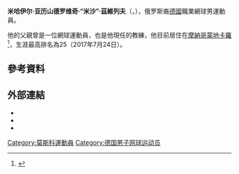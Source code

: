 {{Infobox 网球
|姓名=Mischa Zverev
|照片=Mischa-zverev.png
|国籍={{GER}}
|生年=1987年
|生日=1987年8月22日 
|出生地={{URS}}[[莫斯科|莫斯科]]
|居住地={{MON}}[[蒙地卡羅|蒙地卡羅]]<ref name=residence>{{ATP|Z168}}</ref>
|身高=190
|体重=81
|持拍手=左
|反拍=雙手
|转职业年=2006
|球拍= HEAD
|球衣= ADIDAS
|球鞋= ADIDAS
|单打最高排名=25（2017年7月24日）
|双打最高排名=44（2009年6月8日）
|现单打排名= 317（2021年10月4日）
|现双打排名= 283（2021年10月4日）
|单打冠军头衔=1
|双打冠军头衔=4
|职业战绩=
|奖金=$5,735,726[[美元|美元]]
|澳网最好成绩=八強（[[2017年澳洲網球公開賽男子單打比賽|2017]]）
|法网最好成绩=第三輪（2018）
|温网最好成绩=第三輪（2008、2017）
|美网最好成绩=第四輪（2017）
|大满贯个数=0个（单打0个）
|奥运会最好成绩=
|兄弟=Alexander Zverev}}
'''米哈伊尔·亚历山德罗维奇·“米沙”·茲維列夫'''（{{lang-ru|'''Михаил Александрович «Миша» Зверев'''|'''Mikhail Alexandrovich "Mischa" Zverev'''}}，{{bd|1987年|8月22日|catIdx=Zverev, Mischa}}），俄罗斯裔[[德国|德國]]職業網球男運動員。

他的父親曾是一位網球運動員，也是他現任的教練，他目前居住在[[摩納哥|摩納哥]][[蒙地卡羅|蒙地卡羅]]<ref name=residence>{{ATP|Z168}}</ref>，生涯最高排名為25（2017年7月24日）。

== 參考資料 ==
{{Reflist}}

== 外部連結 ==
* {{ATP|Z168}}
* {{ITF male profile|id=100011741}}
* {{DavisCupplayerlink|100011741}}

{{Germany-sport-bio-stub}}
{{網球運動員小作品}}

{{Authority control}}
{{DEFAULTSORT:Zverev, Mischa}}
[[Category:莫斯科運動員|Category:莫斯科運動員]]
[[Category:德国男子网球运动员|Category:德国男子网球运动员]]